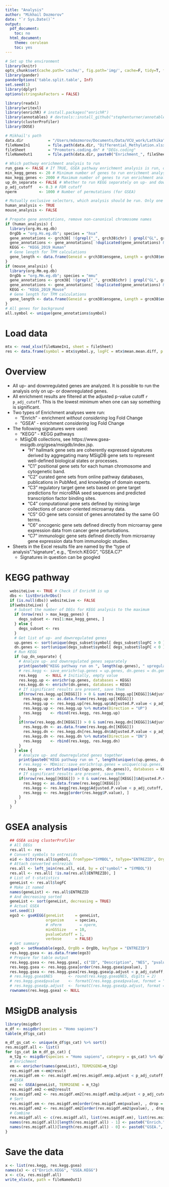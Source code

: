```yaml
---
title: "Analysis"
author: "Mikhail Dozmorov"
date: "`r Sys.Date()`"
output:
  pdf_document:
    toc: no
  html_document:
    theme: cerulean
    toc: yes
---
```


```r
# Set up the environment
library(knitr)
opts_chunk$set(cache.path='cache/', fig.path='img/', cache=F, tidy=T, fig.keep='high', echo=F, dpi=100, warnings=F, message=F, comment=NA, warning=F, results='as.is', fig.width = 10, fig.height = 6) #out.width=700, 
library(pander)
panderOptions('table.split.table', Inf)
set.seed(1)
library(dplyr)
options(stringsAsFactors = FALSE)
```

```r
library(readxl)
library(writexl)
library(enrichR) # install.packages("enrichR")
library(annotables) # devtools::install_github("stephenturner/annotables") Annotations of Ensembl IDs
library(clusterProfiler)
library(DOSE)
```

```r
# Mikhail's path
data.dir           = "/Users/mdozmorov/Documents/Data/VCU_work/Lathika"
fileNameIn1        = file.path(data.dir, "Differential_Methylation.xlsx")
fileSheet          = "Promoters.coding.dn" # "DEGs.coding"
fileNameOut1       = file.path(data.dir, paste0("Enrichment_", fileSheet, ".xlsx") )

# Which pathway enrichment analysis to run
run_gsea <- FALSE # If TRUE, GSEA pathway enrichment analysis is run, otherwise, standard hypergeometric-based enrichment
min_kegg_genes <- 20 # Minimum number of genes to run enrichment analysis on
max_kegg_genes <- 2000 # Maximum number of genes to run enrichment analysis on
up_dn_separate <- FALSE # Whether to run KEGG separately on up- and downregulated genes. FALSE - do not distinguish directionality
p_adj_cutoff   <- 0.3 # FDR cutoff
nperm          <- 1000 # Number of permutations (for GSEA)
```

```r
# Mutually exclusive selectors, which analysis should be run. Only one may be TRUE
human_analysis <- TRUE
mouse_analysis <- FALSE

# Prepate gene annotations, remove non-canonical chromosome names
if (human_analysis) {
  library(org.Hs.eg.db)
  OrgDb = "org.Hs.eg.db"; species = "hsa"
  gene_annotations <- grch38[ !(grepl("_", grch38$chr) | grepl("GL", grch38$chr)), c("ensgene", "symbol", "biotype", "description")]
  gene_annotations <- gene_annotations[ !duplicated(gene_annotations) & !is.na(gene_annotations$symbol) & gene_annotations$description != "", ]
  KEGG <- "KEGG_2019_Human"
  # Gene length for TPM calculations
  gene_length <- data.frame(Geneid = grch38$ensgene, Length = grch38$end - grch38$start)
}
if (mouse_analysis) {
  library(org.Mm.eg.db)
  OrgDb = "org.Mm.eg.db"; species = "mmu"
  gene_annotations <- grcm38[ !(grepl("_", grcm38$chr) | grepl("GL", grcm38$chr)), c("ensgene", "symbol", "biotype", "description")]
  gene_annotations <- gene_annotations[ !duplicated(gene_annotations) & !is.na(gene_annotations$symbol) & gene_annotations$description != "", ]
  KEGG <- "KEGG_2019_Mouse"
  # Gene length for TPM calculations
  gene_length <- data.frame(Geneid = grcm38$ensgene, Length = grcm38$end - grcm38$start)
}
# All genes for background
all.symbol <- unique(gene_annotations$symbol) 
```

# Load data

```r
mtx <- read_xlsx(fileNameIn1, sheet = fileSheet)
res <- data.frame(symbol = mtx$symbol.y, logFC = mtx$mean.mean.diff, p.adj = mtx$comb.p.adj.fdr)
```

# Overview

- All up- and downregulated genes are analyzed. It is possible to run the analysis only on up- or downregulated genes.
- All enrichment results are filtered at the adjusted p-value cutoff `r p_adj_cutoff`. This is the lowest minimum when one can say something is significant.
- Two types of Enrichment analyses were run:
    - "Enrich" - enrichment _without considering_ log Fold Change
    - "GSEA" - enrichment _considering_ log Fold Change
- The following signatures were used:
    - "KEGG" - KEGG pathways
    - MSigDB collections, see  https://www.gsea-msigdb.org/gsea/msigdb/index.jsp. 
        - "H"	hallmark gene sets  are coherently expressed signatures derived by aggregating many MSigDB gene sets to represent well-defined biological states or processes.
        - "C1"	positional gene sets  for each human chromosome and cytogenetic band.
        - "C2"	curated gene sets  from online pathway databases, publications in PubMed, and knowledge of domain experts.
        - "C3"	regulatory target gene sets  based on gene target predictions for microRNA seed sequences and predicted transcription factor binding sites.
        - "C4"	computational gene sets  defined by mining large collections of cancer-oriented microarray data.
        - "C5"	GO gene sets  consist of genes annotated by the same GO terms.
        - "C6"	oncogenic gene sets  defined directly from microarray gene expression data from cancer gene perturbations.
        - "C7"	immunologic gene sets  defined directly from microarray gene expression data from immunologic studies.
- Sheets in the Excel results file are named by the "type of analysis"."signature", e.g., "Enrich.KEGG", "GSEA.C7"
    - Signatures in question can be googled

# KEGG pathway 

<!--**Legend:** "ID", "Description" - KEGG pathway ID/description, respectively; "NES" - [normalized enrichment score](http://software.broadinstitute.org/gsea/doc/GSEAUserGuideFrame.html); "pvalue", "p.adjust" - raw and FDR-adjusted p-values, respectively; "core_enrichment" - genes enriched in the corresponding pathway.-->


```r
  websiteLive <- TRUE # Check if EnrichR is up
  dbs <- listEnrichrDbs()
  if (is.null(dbs)) websiteLive <- FALSE
  if(websiteLive) {
    # Subset the number of DEGs for KEGG analysis to the maximum
    if (nrow(res) > max_kegg_genes) {
      degs_subset <- res[1:max_kegg_genes, ]
    } else {
      degs_subset <- res
    }
    # Get list of up- and downregulated genes
    up.genes <- sort(unique(degs_subset$symbol[ degs_subset$logFC > 0 ]))
    dn.genes <- sort(unique(degs_subset$symbol[ degs_subset$logFC < 0 ]))
    # Run KEGG
    if (up_dn_separate) {
      # Analyze up- and downregulated genes separately
      print(paste0("KEGG pathway run on ", length(up.genes), " upregulated and ", length(dn.genes), " downregulated genes."))
      # res.kegg <- save_enrichr(up.genes = up.genes, dn.genes = dn.genes, databases = KEGG, fdr.cutoff = p_adj_cutoff, fileName = fileName_rna, wb = wb, sheetName = "KEGG_1")
      res.kegg    <- NULL # Initially, empty value
      res.kegg.up <- enrichr(up.genes, databases = KEGG)
      res.kegg.dn <- enrichr(dn.genes, databases = KEGG)
      # If significant results are present, save them
      if(nrow(res.kegg.up[[KEGG]]) > 0 & sum(res.kegg.up[[KEGG]]$Adjusted.P.value < p_adj_cutoff) > 0) {
        res.kegg.up <- as.data.frame(res.kegg.up[[KEGG]])
        res.kegg.up <- res.kegg.up[res.kegg.up$Adjusted.P.value < p_adj_cutoff, , drop = FALSE]
        res.kegg.up <- res.kegg.up %>% mutate(Direction = "UP")
        res.kegg    <- rbind(res.kegg, res.kegg.up)
      }
      if(nrow(res.kegg.dn[[KEGG]]) > 0 & sum(res.kegg.dn[[KEGG]]$Adjusted.P.value < p_adj_cutoff) > 0) {
        res.kegg.dn <- as.data.frame(res.kegg.dn[[KEGG]])
        res.kegg.dn <- res.kegg.dn[res.kegg.dn$Adjusted.P.value < p_adj_cutoff, , drop = FALSE]
        res.kegg.dn <- res.kegg.dn %>% mutate(Direction = "DN")
        res.kegg    <- rbind(res.kegg, res.kegg.dn)
      }
    } else {
      # Analyze up- and downregulated genes together
      print(paste0("KEGG pathway run on ", length(unique(c(up.genes, dn.genes))), " genes without distinguishing them by directionality."))
      # res.kegg <- MDmisc::save_enrichr(up.genes = unique(c(up.genes, dn.genes)), databases = KEGG, fdr.cutoff = p_adj_cutoff, fileName = fileName_rna, wb = wb, sheetName = "KEGG_1")
      res.kegg <- enrichr(unique(c(up.genes, dn.genes)), databases = KEGG) # KEGG results only
      # If significant results are present, save them
      if(nrow(res.kegg[[KEGG]]) > 0 & sum(res.kegg[[KEGG]]$Adjusted.P.value < p_adj_cutoff) > 0) {
        res.kegg <- as.data.frame(res.kegg[[KEGG]])
        res.kegg <- res.kegg[res.kegg$Adjusted.P.value < p_adj_cutoff, , drop = FALSE]
        res.kegg <- res.kegg[order(res.kegg$P.value), ]
      }
    }
  }
```

# GSEA analysis 

```r
  ## GSEA using clusterProfiler
  # All DEGs
  res.all <- res
  # Convert symbols to entrezids
  eid <- bitr(res.all$symbol, fromType="SYMBOL", toType="ENTREZID", OrgDb=OrgDb)
  # Attach converted entrezids
  res.all <- left_join(res.all, eid, by = c("symbol" = "SYMBOL"))
  res.all <- res.all[ !is.na(res.all$ENTREZID), ]
  # List of t-statistics
  geneList <- res.all$logFC
  # Make it named
  names(geneList) <- res.all$ENTREZID
  # And decreasing sorted
  geneList <- sort(geneList, decreasing = TRUE)
  # Actual GSEA
  set.seed(1)
  ego3 <- gseKEGG(geneList     = geneList,
                  organism     = species,
                  # nPerm        = nperm,
                  minGSSize    = 10,
                  pvalueCutoff = 1,
                  verbose      = FALSE)
  # Get summary
  ego3 <- setReadable(ego3, OrgDb = OrgDb, keyType = "ENTREZID")
  res.kegg.gsea <- as.data.frame(ego3)
  # Prepare for table output
  res.kegg.gsea <- res.kegg.gsea[, c("ID", "Description", "NES", "pvalue", "p.adjust", "core_enrichment")]
  res.kegg.gsea <- res.kegg.gsea[order(res.kegg.gsea$pvalue), ]
  res.kegg.gsea <- res.kegg.gsea[res.kegg.gsea$p.adjust < p_adj_cutoff, ]
  # res.kegg.gsea$NES       <- round(res.kegg.gsea$NES, digits = 2)
  # res.kegg.gsea$pvalue    <- formatC(res.kegg.gsea$pvalue, format = "e", digits = 2)
  # res.kegg.gsea$p.adjust  <- formatC(res.kegg.gsea$p.adjust, format = "e", digits = 2)
  rownames(res.kegg.gsea) <- NULL
```

# MSigDB analysis

```r
library(msigdbr)
m_df <- msigdbr(species = "Homo sapiens")
table(m_df$gs_cat)

m_df_gs_cat <- unique(m_df$gs_cat) %>% sort()
res.msigdf.all <- list()
for (gs_cat in m_df_gs_cat) {
  m_t2g <- msigdbr(species = "Homo sapiens", category = gs_cat) %>% dplyr::select(gs_name, entrez_gene)
  # Enrichment
  em <- enricher(names(geneList), TERM2GENE=m_t2g)
  res.msigdf.em <-em@result
  res.msigdf.em <- res.msigdf.em[res.msigdf.em$p.adjust < p_adj_cutoff, , drop = FALSE]
  # GSEA
  em2 <- GSEA(geneList, TERM2GENE = m_t2g)
  res.msigdf.em2 <-em2@result
  res.msigdf.em2 <- res.msigdf.em2[res.msigdf.em2$p.adjust < p_adj_cutoff, , drop = FALSE]
  # Sort
  res.msigdf.em <- res.msigdf.em[order(res.msigdf.em$pvalue), , drop = FALSE]
  res.msigdf.em2 <- res.msigdf.em2[order(res.msigdf.em2$pvalue), , drop = FALSE]
  # Combine
  res.msigdf.all <- c(res.msigdf.all, list(res.msigdf.em), list(res.msigdf.em2))
  names(res.msigdf.all)[length(res.msigdf.all) - 1] <- paste0("Enrich.", gs_cat)
  names(res.msigdf.all)[length(res.msigdf.all) - 0] <- paste0("GSEA.", gs_cat)
}
```

# Save the data

```r
x <- list(res.kegg, res.kegg.gsea)
names(x) <- c("Enrich.KEGG", "GSEA.KEGG")
x <- c(x, res.msigdf.all)
write_xlsx(x, path = fileNameOut1)
```

